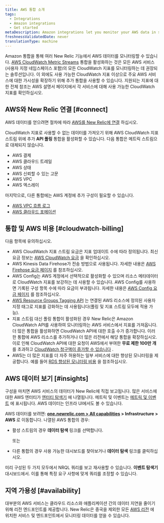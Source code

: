 ```yaml
---
title: AWS 통합 소개
tags:
  - Integrations
  - Amazon integrations
  - Get started
metaDescription: Amazon integrations let you monitor your AWS data in several New Relic features.
freshnessValidatedDate: never
translationType: machine
---
```


Amazon 통합을 통해 여러 New Relic 기능에서 AWS 데이터를 모니터링할 수 있습니다. [AWS CloudWatch Metric Streams](/docs/integrations/amazon-integrations/aws-integrations-list/aws-metric-stream) 통합을 활성화하는 것은 모든 AWS 서비스(사용자 지정 네임스페이스 포함)의 모든 CloudWatch 지표를 모니터링하는 데 권장되는 솔루션입니다. 이 외에도 사용 가능한 CloudWatch 지표 이상으로 주요 AWS 서비스에 대한 가시성을 확장하기 위해 추가 통합을 사용할 수 있습니다. 지원되는 지표에 대한 전체 참조는 AWS 설명서 페이지에서 각 서비스에 대해 사용 가능한 CloudWatch 지표를 확인하십시오.

## AWS와 New Relic 연결 [#connect]

AWS 데이터를 얻으려면 절차에 따라 [AWS를 New Relic에 연결](/docs/infrastructure/amazon-integrations/getting-started/connect-aws-services-infrastructure) 하십시오.

CloudWatch 지표로 사용할 수 없는 데이터를 가져오기 위해 AWS CloudWatch 지표 스트림 위에 추가 **API 폴링** 통합을 활성화할 수 있습니다. 다음 통합은 메트릭 스트림으로 대체되지 않습니다.

* AWS 결제
* AWS 클라우드 트레일
* AWS 상태
* AWS 신뢰할 수 있는 고문
* AWS VPC
* AWS 엑스레이

마지막으로, 다른 통합에는 AWS 계정에 추가 구성이 필요할 수 있습니다.

* [AWS VPC 흐름 로그](/docs/infrastructure/amazon-integrations/aws-integrations-list/aws-vpc-flow-logs-monitoring-integration/)
* [AWS 클라우드 포메이션](https://github.com/newrelic/cloudformation-partner-integration)

## 통합 및 AWS 비용 [#cloudwatch-billing]

다음 항목에 유의하십시오.

* AWS CloudWatch 지표 스트림 요금은 지표 업데이트 수에 따라 정의됩니다. 최신 요금 정보는 [AWS CloudWatch 요금](https://docs.aws.amazon.com/AmazonCloudWatch/latest/monitoring/CloudWatch-Metric-Streams.html) 을 확인하십시오.
* AWS Kinesis Data Firehose가 전송 방법으로 사용됩니다. 자세한 내용은 [AWS Firehose 요금 페이지](https://aws.amazon.com/kinesis/data-firehose/pricing/) 를 참조하십시오.
* AWS Config는 AWS 계정에서 선택적으로 활성화할 수 있으며 리소스 메타데이터로 CloudWatch 지표를 보강하는 데 사용할 수 있습니다. AWS Config를 사용하면 기록된 구성 항목 수에 따라 요금이 부과됩니다. 자세한 내용은 [AWS Config 요금 페이지](https://aws.amazon.com/config/pricing/) 를 참조하십시오.
* [AWS Resource Groups Tagging API](https://docs.aws.amazon.com/resourcegroupstagging/latest/APIReference/overview.html) 는 연결된 AWS 리소스에 정의된 사용자 지정 태그로 지표를 강화하는 데 사용됩니다(폴링 및 지표 스트림 모두에 적용 가능).
* 지표 스트림 대신 폴링 통합이 활성화된 경우 New Relic은 Amazon CloudWatch API를 사용하여 모니터링하는 AWS 서비스에서 지표를 가져옵니다. 더 많은 통합을 활성화하면 CloudWatch API에 대한 호출 수가 증가합니다. 이러한 통합에 AWS 리소스를 추가하거나 더 많은 리전에서 해당 통합을 확장하십시오. 이로 인해 CloudWatch API에 대한 요청이 AWS에서 부여한 **무료 제한 100만 개** 를 초과하고 [CloudWatch 청구액이 증가할 수 있습니다](/docs/infrastructure/amazon-integrations/troubleshooting/cloudwatch-billing-increase) .
* AWS는 더 많은 지표를 더 자주 허용하는 일부 서비스에 대한 향상된 모니터링을 제공합니다. 예를 들어 [RDS 향상된 모니터링 비용](https://docs.aws.amazon.com/AmazonRDS/latest/UserGuide/USER_Monitoring.OS.overview.html#USER_Monitoring.OS.cost) 을 참조하십시오.

## AWS 데이터 보기 [#insights]

구성을 마치면 AWS 서비스의 데이터가 New Relic에 직접 보고됩니다. 많은 서비스에 대한 AWS 엔터티가 [엔터티 탐색기](/docs/new-relic-one/use-new-relic-one/ui-data/new-relic-one-entity-explorer) 에 나열됩니다. 메트릭 및 이벤트는 [메트릭 및 이벤트](/docs/query-your-data/explore-query-data/browse-data/introduction-data-explorer/) 에 표시됩니다. AWS 데이터는 인프라 UI에서도 볼 수 있습니다.

AWS 데이터를 보려면: **[one.newrelic.com > All capabilities](https://one.newrelic.com/all-capabilities) > Infrastructure > AWS** 로 이동합니다. 나열된 AWS 통합의 경우:

* 활성 스트림의 경우 **데이터 탐색** 링크를 선택합니다.

  또는

* 다른 통합의 경우 사용 가능한 대시보드를 찾아보거나 **데이터 탐색** 링크를 클릭하십시오.

미리 구성된 두 가지 모두에서 NRQL 쿼리를 보고 재사용할 수 있습니다. <InlinePopover type="dashboards"/>**이벤트 탐색기** 대시보드에서. 이를 통해 특정 요구 사항에 맞게 쿼리를 조정할 수 있습니다.

## 지역 가용성 [#availability]

대부분의 AWS 서비스는 클라우드 리소스와 애플리케이션 간의 데이터 지연을 줄이기 위해 리전 엔드포인트를 제공합니다. New Relic은 중국을 제외한 모든 [AWS 리전](http://docs.aws.amazon.com/general/latest/gr/rande.html) 에 위치한 서비스 및 엔드포인트에서 모니터링 데이터를 얻을 수 있습니다.